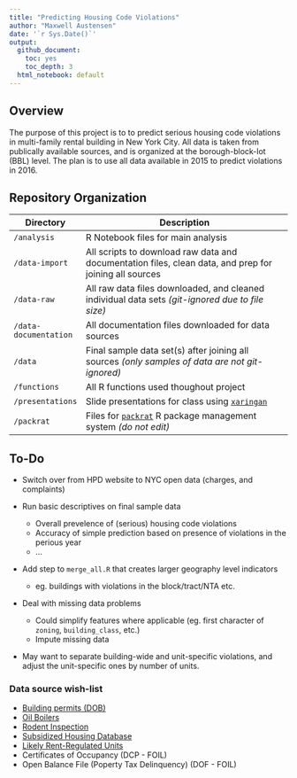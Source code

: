 ```yaml
---
title: "Predicting Housing Code Violations"
author: "Maxwell Austensen"
date: '`r Sys.Date()`'
output:
  github_document:
    toc: yes
    toc_depth: 3
  html_notebook: default
---
```


Overview
--------

The purpose of this project is to to predict serious housing code violations in multi-family rental building in New York City. All data is taken from publically available sources, and is organized at the borough-block-lot (BBL) level. The plan is to use all data available in 2015 to predict violations in 2016. 


Repository Organization
------------------------

Directory             | Description
----------------------|------------------------------------------------------------------------------------------------
`/analysis`           |  R Notebook files for main analysis
`/data-import`        | All scripts to download raw data and documentation files, clean data, and prep for joining all sources
`/data-raw`           | All raw data files downloaded, and cleaned individual data sets _(git-ignored due to file size)_
`/data-documentation` | All documentation files downloaded for data sources
`/data`               | Final sample data set(s) after joining all sources _(only samples of data are not git-ignored)_
`/functions`          | All R functions used thoughout project
`/presentations`      |Slide presentations for class using [`xaringan`](https://github.com/yihui/xaringan)
`/packrat`            |Files for [`packrat`](https://rstudio.github.io/packrat/) R package management system _(do not edit)_



To-Do
-----

* Switch over from HPD website to NYC open data (charges, and complaints)

* Run basic descriptives on final sample data
    * Overall prevelence of (serious) housing code violations
    * Accuracy of simple prediction based on presence of violations in the perious year
    * ...
    
* Add step to `merge_all.R` that creates larger geography level indicators
    * eg. buildings with violations in the block/tract/NTA etc.
    
* Deal with missing data problems
    * Could simplify features where applicable (eg. first character of `zoning`, `building_class`, etc.)
    * Impute missing data
    
* May want to separate building-wide and unit-specific violations, and adjust the unit-specific ones by number of units.
  
  
### Data source wish-list

* [Building permits (DOB)](https://data.cityofnewyork.us/Housing-Development/DOB-Job-Application-Filings/ic3t-wcy2)
* [Oil Boilers](https://data.cityofnewyork.us/Housing-Development/Oil-Boilers-Detailed-Fuel-Consumption-and-Building/jfzu-yy6n)
* [Rodent Inspection](https://data.cityofnewyork.us/Health/Rodent-Inspection/p937-wjvj)
* [Subsidized Housing Database](http://app.coredata.nyc/)
* [Likely Rent-Regulated Units](http://taxbills.nyc/)
* Certificates of Occupancy (DCP - FOIL)
* Open Balance File (Poperty Tax Delinquency) (DOF - FOIL)

